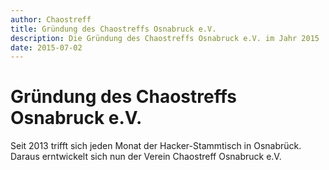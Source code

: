 ```yaml
---
author: Chaostreff
title: Gründung des Chaostreffs Osnabruck e.V.
description: Die Gründung des Chaostreffs Osnabruck e.V. im Jahr 2015
date: 2015-07-02
---
```


# Gründung des Chaostreffs Osnabruck e.V.

Seit 2013 trifft sich jeden Monat der Hacker-Stammtisch in Osnabrück.
Daraus erntwickelt sich nun der Verein Chaostreff Osnabruck e.V.
